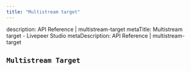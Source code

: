 ```yaml
---
title: "Multistream target"
---
```


description: API Reference | multistream-target
metaTitle: Multistream target - Livepeer Studio
metaDescription: API Reference | multistream-target

## `Multistream Target`
